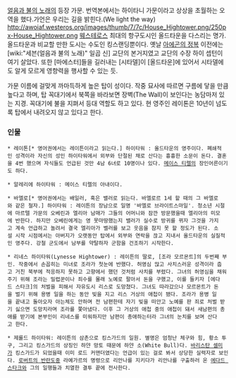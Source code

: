 [[얼음과 불의 노래]]의 등장 가문. 번역본에서는 하이타니 가문이라고 상상을 초월하는 오역을 했다.가언은 우리는 길을 밝힌다.(We light the way)
http://awoiaf.westeros.org/images/thumb/7/7c/House_Hightower.png/250px-House_Hightower.png
[[웨스테로스]] 최대의 항구도시인 올드타운을 다스리는 명가. 올드타운과 비교할 만한 도시는 수도인 킹스랜딩뿐이다. 옛날 [[아에곤의 정복]] 이전에는 [wiki:"세븐(얼음과 불의 노래)" 일곱 신] 교단의 본거지였고 교단의 수장 하이 셉턴이 여기 살았다. 또한 [마에스터]들을 길러내는 [시타델]이 [올드타운]에 있어서 시타델에도 알게 모르게 영향력을 행사할 수 있는 듯.

가문 이름에 걸맞게 까마득하게 높은 탑이 성이다. 작중 묘사에 따르면 구름에 닿을 만큼 높다고 하며, 탑 꼭대기에서 북쪽을 바라보면 장벽(The Wall)이 보인다는 농담마저 있는 지경. 꼭대기에 불을 지펴서 등대 역할도 하고 있다. 현 영주인 레이톤은 10년이 넘도록 탑에서 내려오지 않고 있다고 한다.

=== 인물 ===


 * 레이톤[* 영어권에서는 레이튼이라고 읽는다.] 하이타워 : 올드타운의 영주이다. 폐쇄적인 성격이라 자신의 성인 하이타워에서 외부와 단절된 채로 산다는 흉흉한 소문이 돈다. 결혼을 4번 했으며 자식들도 언급된 것만 4남 6녀로 10명이나 있다. [[메이스 티렐]]의 장인어른이기도 하다.


 * 알레리에 하이타워 : 메이스 티렐의 아내이다.

 * 바엘로[* 영어권에서는 배일러, 혹은 밸러로 읽는다. 바엘로르 1세 할 때의 그 바엘로와 같은 철자.] 하이타워 : 레이튼의 장남으로 일명 '바엘로 브라이트스마일'. 청소년 시절에 마르텔 가문의 오베린과 엘리아 남매가 그들의 어머니와 잠깐 방문했을때 엘리아의 미모에 반한다. 하지만 오베린에게는 영 못마땅했는지 밸러가 실수로 방귀를 뀌자 그것을 가지고 계속 언급하고 놀려서 결국 엘리아가 벨러를 보고 웃음을 참지 못 할 정도가 된다. 소설 시작 시점에서는 아버지가 오랫동안 탑에서 외부와 연락을 끊고 지내서 올드타운의 실질적인 영주다. 강철 군도에서 남부를 약탈하자 군함을 건조하기 시작한다.


 * 리네스 하이타워(Lynesse Hightower) : 레이튼의 딸로, [조라 모르몬트]의 두번째 부인. 작중에서 손꼽히는 미녀로 조라가 첫눈에 반했다. 허영심 많고 사치스러운 성격이라 춥고 거친 북부에 적응하지 못하고 고향에서 했던 것처럼 사치를 부렸다. 그녀의 허영심을 채워주기 위해 조라는 밀렵꾼이나 죄수를 몰래 노예로 팔아서 돈을 구했고, 이를 들키자 [에다드 스타크]의 처벌을 피해서 자유도시 리스로 도망쳤다. 그녀도 따라갔으나 모르몬트가 돈을 벌기 위해 용병 일을 하는 동안 빚을 지고 리스 거상의 애첩이 됐다. 조라가 용병 일을 끝내고 돌아오자 아는체도 안하며 전 남편한테 자기 빚을 떠안고 노예를 판 죄로 처벌 받기 싫으면 도망치라며 조라를 쫓아냈다. 이후 그 거상의 애첩 중의 애첩이 돼서 새남편의 총애를 받기에 본부인이 리네스를 미워하지만 남편이 총애하는터라 그녀의 눈치를 보며 산다고 한다. 


 * 제롤드 하이타워: 레이튼의 삼촌으로 킹스가드의 일원. 별명은 엄청난 체구와 힘, 황소 투구, 그리고 킹스가드의 상징인 하얀 망토 때문에 하얀 소(White Bull)다. [[바리스탄 셀미]]가 킹스가드가 되었을때 이미 로드 커맨더였다는 언급이 있는 걸로 봐서 상당한 실력자로 보인다. [[로버트의 반란]]도중 라예가르의 명령으로 리안나를 지키다가 리안나를 구출하러 온 [[에다드 스타크]]와 그의 일행들과 치열한 결투 끝에 전사한다.
